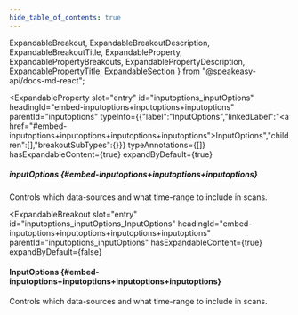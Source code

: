 ```yaml
---
hide_table_of_contents: true
---
```

  ExpandableBreakout,
  ExpandableBreakoutDescription,
  ExpandableBreakoutTitle,
  ExpandableProperty,
  ExpandablePropertyBreakouts,
  ExpandablePropertyDescription,
  ExpandablePropertyTitle,
  ExpandableSection
} from "@speakeasy-api/docs-md-react";

<ExpandableSection>

<ExpandableProperty
  slot="entry"
  id="inputoptions_inputOptions"
  headingId="embed-inputoptions+inputoptions+inputoptions"
  parentId="inputoptions"
  typeInfo={{"label":"InputOptions","linkedLabel":"<a href=\"#embed-inputoptions+inputoptions+inputoptions+inputoptions\">InputOptions</a>","children":[],"breakoutSubTypes":{}}}
  typeAnnotations={[]}
  hasExpandableContent={true}
  expandByDefault={true}
>

<ExpandablePropertyTitle slot="title">

##### inputOptions \{#embed-inputoptions+inputoptions+inputoptions\}

</ExpandablePropertyTitle>

<ExpandablePropertyDescription slot="description">

Controls which data-sources and what time-range to include in scans.

</ExpandablePropertyDescription>

<ExpandablePropertyBreakouts slot="breakouts">

<ExpandableBreakout
  slot="entry"
  id="inputoptions_inputOptions_InputOptions"
  headingId="embed-inputoptions+inputoptions+inputoptions+inputoptions"
  parentId="inputoptions_inputOptions"
  hasExpandableContent={true}
  expandByDefault={false}
>

<ExpandableBreakoutTitle slot="title">

#### InputOptions \{#embed-inputoptions+inputoptions+inputoptions+inputoptions\}

</ExpandableBreakoutTitle>

<ExpandableBreakoutDescription slot="description">

Controls which data-sources and what time-range to include in scans.

</ExpandableBreakoutDescription>

</ExpandableBreakout>

</ExpandablePropertyBreakouts>

</ExpandableProperty>

</ExpandableSection>
